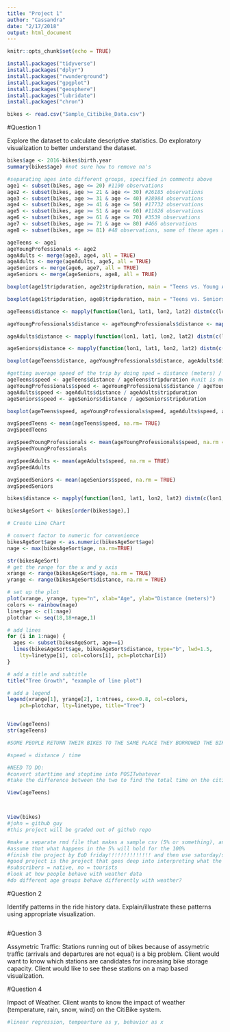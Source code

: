 ```yaml
---
title: "Project 1"
author: "Cassandra"
date: "2/17/2018"
output: html_document
---
```


```r
knitr::opts_chunk$set(echo = TRUE)

install.packages("tidyverse")
install.packages("dplyr")
install.packages("rwunderground")
install.packages("gpgplot")
install.packages("geosphere")
install.packages("lubridate")
install.packages("chron")

bikes <- read.csv("Sample_Citibike_Data.csv")
```

#Question 1

Explore the dataset to calculate descriptive statistics. Do exploratory visualization to better understand the dataset.

```r
bikes$age <- 2016-bikes$birth.year
summary(bikes$age) #not sure how to remove na's

#separating ages into different groups, specified in comments above
age1 <- subset(bikes, age <= 20) #1190 observations
age2 <- subset(bikes, age >= 21 & age <= 30) #26185 observations
age3 <- subset(bikes, age >= 31 & age <= 40) #28984 observations
age4 <- subset(bikes, age >= 41 & age <= 50) #17732 observations
age5 <- subset(bikes, age >= 51 & age <= 60) #11626 observations
age6 <- subset(bikes, age >= 61 & age <= 70) #3539 observations
age7 <- subset(bikes, age >= 71 & age <= 80) #466 observations
age8 <- subset(bikes, age >= 81) #48 observations, some of these ages are reaaaaally large though, max age is 131...

ageTeens <- age1
ageYoungProfessionals <- age2
ageAdults <- merge(age3, age4, all = TRUE)
ageAdults <- merge(ageAdults, age5, all = TRUE)
ageSeniors <- merge(age6, age7, all = TRUE)
ageSeniors <- merge(ageSeniors, age8, all = TRUE)

boxplot(age1$tripduration, age2$tripduration, main = "Teens vs. Young Adults Trip Duration", ylab = "Trip Duration (Seconds)", names = c("Teens", "Young Adults"), outline=FALSE) 

boxplot(age1$tripduration, age8$tripduration, main = "Teens vs. Seniors Trip Duration", ylab = "Trip Duration (Seconds)", names = c("Teens", "Seniors"), outline=FALSE) 

ageTeens$distance <- mapply(function(lon1, lat1, lon2, lat2) distm(c(lon1,lat1), c(lon2, lat2)), ageTeens$start.station.longitude, ageTeens$start.station.latitude, ageTeens$end.station.longitude, ageTeens$end.station.latitude) #to find distances of all bike trips 

ageYoungProfessionals$distance <- ageYoungProfessionals$distance <- mapply(function(lon1, lat1, lon2, lat2) distm(c(lon1,lat1), c(lon2, lat2)), ageYoungProfessionals$start.station.longitude, ageYoungProfessionals$start.station.latitude, ageYoungProfessionals$end.station.longitude, ageYoungProfessionals$end.station.latitude) #to find distances of all bike trips 

ageAdults$distance <- mapply(function(lon1, lat1, lon2, lat2) distm(c(lon1,lat1), c(lon2, lat2)), ageAdults$start.station.longitude, ageAdults$start.station.latitude, ageAdults$end.station.longitude, ageAdults$end.station.latitude)

ageSeniors$distance <- mapply(function(lon1, lat1, lon2, lat2) distm(c(lon1,lat1), c(lon2, lat2)), ageSeniors$start.station.longitude, ageSeniors$start.station.latitude, ageSeniors$end.station.longitude, ageSeniors$end.station.latitude)

boxplot(ageTeens$distance, ageYoungProfessionals$distance, ageAdults$distance, ageSeniors$distance,  main = "Teens, Young Professionals, Adults, and Seniors Trip Distance", ylab = "Trip Distance (Meters)", names = c("Teens", "Young Professionals", "Adults", "Seniors"), outline = FALSE) 

#getting average speed of the trip by doing sped = distance (meters) / time (second)
ageTeens$speed <- ageTeens$distance / ageTeens$tripduration #unit is meters per second
ageYoungProfessionals$speed <- ageYoungProfessionals$distance / ageYoungProfessionals$tripduration
ageAdults$speed <- ageAdults$distance / ageAdults$tripduration
ageSeniors$speed <- ageSeniors$distance / ageSeniors$tripduration

boxplot(ageTeens$speed, ageYoungProfessionals$speed, ageAdults$speed, ageSeniors$speed,  main = "Teens, Young Professionals, Adults, and Seniors Trip Speed", ylab = "Speed (meters / second)", names = c("Teens", "Young Professionals", "Adults", "Seniors"), outline = FALSE) 

avgSpeedTeens <- mean(ageTeens$speed, na.rm= TRUE) 
avgSpeedTeens

avgSpeedYoungProfessionals <- mean(ageYoungProfessionals$speed, na.rm = TRUE)
avgSpeedYoungProfessionals

avgSpeedAdults <- mean(ageAdults$speed, na.rm = TRUE)
avgSpeedAdults

avgSpeedSeniors <- mean(ageSeniors$speed, na.rm = TRUE)
avgSpeedSeniors

bikes$distance <- mapply(function(lon1, lat1, lon2, lat2) distm(c(lon1,lat1), c(lon2, lat2)), bikesample$start.station.longitude, bikesample$start.station.latitude, bikesample$end.station.longitude, bikesample$end.station.latitude)

bikesAgeSort <- bikes[order(bikes$age),] 

# Create Line Chart

# convert factor to numeric for convenience 
bikesAgeSort$age <- as.numeric(bikesAgeSort$age) 
nage <- max(bikesAgeSort$age, na.rm=TRUE)

str(bikesAgeSort)
# get the range for the x and y axis 
xrange <- range(bikesAgeSort$age, na.rm = TRUE) 
yrange <- range(bikesAgeSort$distance, na.rm = TRUE) 

# set up the plot 
plot(xrange, yrange, type="n", xlab="Age", ylab="Distance (meters)") 
colors <- rainbow(nage) 
linetype <- c(1:nage) 
plotchar <- seq(18,18+nage,1)

# add lines 
for (i in 1:nage) { 
  ages <- subset(bikesAgeSort, age==i) 
  lines(bikesAgeSort$age, bikesAgeSort$distance, type="b", lwd=1.5,
    lty=linetype[i], col=colors[i], pch=plotchar[i]) 
} 

# add a title and subtitle 
title("Tree Growth", "example of line plot")

# add a legend 
legend(xrange[1], yrange[2], 1:ntrees, cex=0.8, col=colors,
  	pch=plotchar, lty=linetype, title="Tree")


View(ageTeens)
str(ageTeens)

#SOME PEOPLE RETURN THEIR BIKES TO THE SAME PLACE THEY BORROWED THE BIKE FROM SO THE DISTANCE IS 0 - NO WAY TO CALCULATE

#speed = distance / time

#NEED TO DO:
#convert starttime and stoptime into POSITwhatever 
#take the difference between the two to find the total time on the citibike

View(ageTeens)



View(bikes)
#john = github guy
#this project will be graded out of github repo

#make a separate rmd file that makes a sample csv (5% or something), and then at the end 
#assume that what happens in the 5% will hold for the 100%
#finish the project by EoD friday!!!!!!!!!!!!!! and then use saturday/sunday to write up the report
#good project is the project that goes deep into interpreting what the data means
#subscribers = native, no = tourists
#look at how people behave with weather data
#do different age groups behave differently with weather?

```


#Question 2

Identify patterns in the ride history data. Explain/illustrate these patterns using appropriate visualization.

```r




```


#Question 3

Assymetric Traffic: Stations running out of bikes because of assymetric traffic (arrivals and departures are not equal) is a big problem. Client would want to know which stations are candidates for increasing bike storage capacity. Client would like to see these stations on a map based visualization.

#Question 4

Impact of Weather. Client wants to know the impact of weather (temperature, rain, snow, wind) on the CitiBike system. 
```r
#linear regression, tempearture as y, behavior as x
```